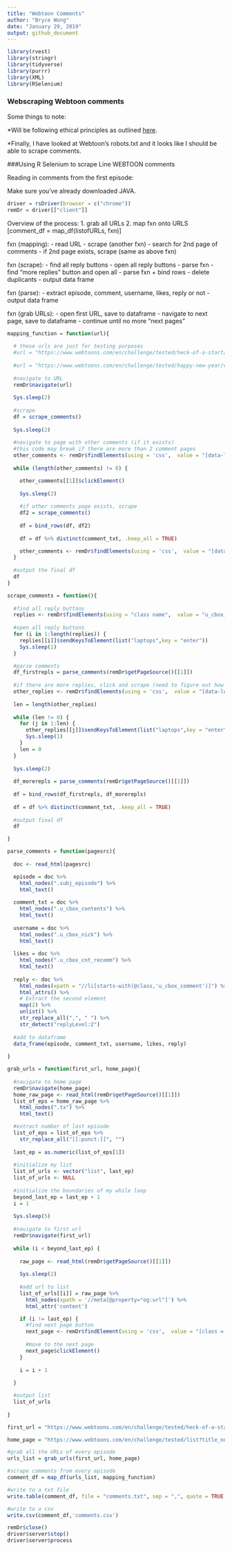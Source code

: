 ```yaml
---
title: "Webtoon Comments"
author: "Bryce Wong"
date: "January 29, 2019"
output: github_document
---
```


```r
library(rvest)
library(stringr)
library(tidyverse)
library(purrr)
library(XML)
library(RSelenium)
```

### Webscraping Webtoon comments 

Some things to note: 

*Will be following ethical principles as outlined [here]("https://towardsdatascience.com/ethics-in-web-scraping-b96b18136f01"").

*Finally, I have looked at Webtoon's robots.txt and it looks like I should be able to scrape comments.

###Using R Selenium to scrape Line WEBTOON comments

Reading in comments from the first episode:

Make sure you've already downloaded JAVA.

```r
driver = rsDriver(browser = c("chrome"))
remDr = driver[["client"]]
```

Overview of the process:
1. grab all URLs
2. map fxn onto URLS [comment_df = map_df(listofURLs, fxn)]

fxn (mapping):
- read URL
- scrape (another fxn)
- search for 2nd page of comments
  - if 2nd page exists, scrape (same as above fxn)
  
fxn (scrape):
- find all reply buttons
- open all reply buttons
- parse fxn
- find "more replies" button and open all
- parse fxn + bind rows
- delete duplicants
- output data frame

fxn (parse):
- extract episode, comment, username, likes, reply or not
- output data frame 

fxn (grab URLs):
- open first URL, save to dataframe
- navigate to next page, save to dataframe
- continue until no more "next pages"

```r
mapping_function = function(url){
    
  # these urls are just for testing purposes
  #url = "https://www.webtoons.com/en/challenge/tested/heck-of-a-start/viewer?title_no=231173&episode_no=1"
  
  #url = "https://www.webtoons.com/en/challenge/tested/happy-new-year/viewer?title_no=231173&episode_no=37"
  
  #navigate to URL
  remDr$navigate(url)
  
  Sys.sleep(2)
  
  #scrape
  df = scrape_comments()
  
  Sys.sleep(2)
  
  #navigate to page with other comments (if it exists)
  #this code may break if there are more than 2 comment pages
  other_comments <- remDr$findElements(using = 'css',  value = "[data-log = 'RPC.pglast']")
  
  while (length(other_comments) != 0) {

    other_comments[[1]]$clickElement()
    
    Sys.sleep(2)
    
    #if other comments page exists, scrape
    df2 = scrape_comments()
    
    df = bind_rows(df, df2)
    
    df = df %>% distinct(comment_txt, .keep_all = TRUE)

    other_comments <- remDr$findElements(using = 'css',  value = "[data-log = 'RPC.pglast']")
  } 
  
  #output the final df
  df
}

```

```r
scrape_comments = function(){
  
  #find all reply buttons
  replies <- remDr$findElements(using = "class name",  value = "u_cbox_btn_reply")
  
  #open all reply buttons
  for (i in 1:length(replies)) {
    replies[[i]]$sendKeysToElement(list("laptops",key = "enter"))
    Sys.sleep(1)
  }

  #parse comments
  df_firstrepls = parse_comments(remDr$getPageSource()[[1]])
  
  #if there are more replies, click and scrape (need to figure out how to scrape only what is new)
  other_replies <- remDr$findElements(using = 'css',  value = "[data-log = 'RPC.rlast']")
  
  len = length(other_replies)
  
  while (len != 0) {
    for (j in 1:len) {
      other_replies[[j]]$sendKeysToElement(list("laptops",key = "enter"))
      Sys.sleep(1)
    }
    len = 0
  }
  
  Sys.sleep(2)
  
  df_morerepls = parse_comments(remDr$getPageSource()[[1]])
    
  df = bind_rows(df_firstrepls, df_morerepls)
  
  df = df %>% distinct(comment_txt, .keep_all = TRUE)
  
  #output final df
  df

}
```

```r
parse_comments = function(pagesrc){
  
  doc <- read_html(pagesrc)

  episode = doc %>%
    html_nodes(".subj_episode") %>%
    html_text()
  
  comment_txt = doc %>%
    html_nodes(".u_cbox_contents") %>%
    html_text()
  
  username = doc %>%
    html_nodes(".u_cbox_nick") %>%
    html_text()
  
  likes = doc %>%
    html_nodes(".u_cbox_cnt_recomm") %>%
    html_text()
  
  reply <- doc %>% 
    html_nodes(xpath = "//li[starts-with(@class,'u_cbox_comment')]") %>% 
    html_attrs() %>%             
    # Extract the second element
    map(2) %>%  
    unlist() %>% 
    str_replace_all(",", " ") %>% 
    str_detect("replyLevel:2") 
  
  #add to dataframe
  data_frame(episode, comment_txt, username, likes, reply)
  
}
```

```r
grab_urls = function(first_url, home_page){
  
  #navigate to home page
  remDr$navigate(home_page)
  home_raw_page <- read_html(remDr$getPageSource()[[1]])
  list_of_eps = home_raw_page %>% 
    html_nodes(".tx") %>%
    html_text() 

  #extract number of last episode
  list_of_eps = list_of_eps %>% 
    str_replace_all("[[:punct:]]", "") 
  
  last_ep = as.numeric(list_of_eps[1])
  
  #initialize my list
  list_of_urls <- vector("list", last_ep)
  list_of_urls <- NULL
  
  #initialize the boundaries of my while loop
  beyond_last_ep = last_ep + 1
  i = 1
  
  Sys.sleep(5)
  
  #navigate to first url
  remDr$navigate(first_url)
  
  while (i < beyond_last_ep) {
    
    raw_page <- read_html(remDr$getPageSource()[[1]])
  
    Sys.sleep(2)
    
    #add url to list
    list_of_urls[[i]] = raw_page %>% 
      html_nodes(xpath = '//meta[@property="og:url"]') %>%
      html_attr('content')

    if (i != last_ep) {
      #find next page button
      next_page <- remDr$findElement(using = 'css',  value = "[class = 'pg_next _nextEpisode NPI=a:next,g:en_en']")
  
      #move to the next page
      next_page$clickElement()
    }
    
    i = i + 1
    
  }

  #output list
  list_of_urls
  
}

```

```r
first_url = "https://www.webtoons.com/en/challenge/tested/heck-of-a-start/viewer?title_no=231173&episode_no=1"

home_page = "https://www.webtoons.com/en/challenge/tested/list?title_no=231173"

#grab all the URLs of every episode
urls_list = grab_urls(first_url, home_page)

#scrape comments from every episode
comment_df = map_df(urls_list, mapping_function)

#write to a txt file
write.table(comment_df, file = "comments.txt", sep = ",", quote = TRUE, row.names = F)

#write to a csv
write.csv(comment_df,'comments.csv')
```

```r
remDr$close()
driver$server$stop()
driver$server$process
```

  
  

